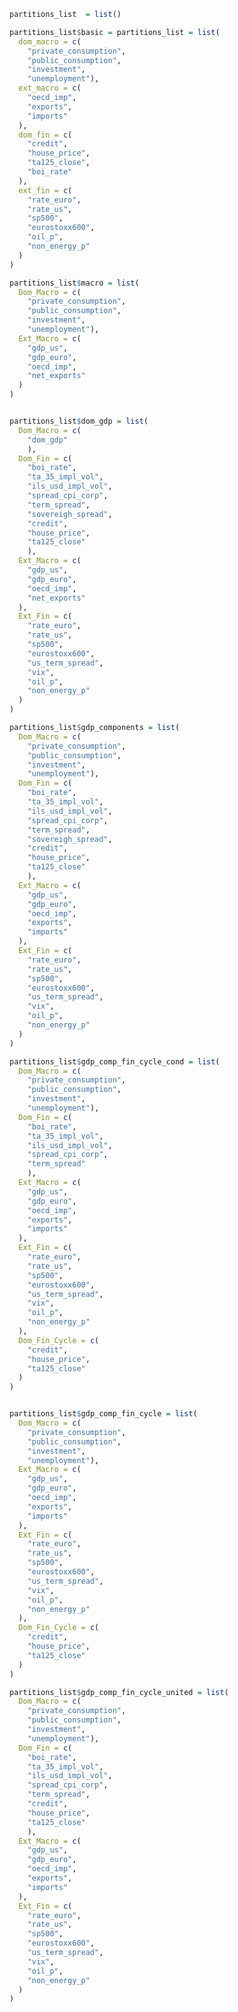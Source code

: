 

```r

partitions_list  = list()

```


```r

partitions_list$basic = partitions_list = list(
  dom_macro = c(
    "private_consumption",
    "public_consumption",
    "investment",
    "unemployment"),
  ext_macro = c(
    "oecd_imp",
    "exports",
    "imports"
  ),
  dom_fin = c(
    "credit",
    "house_price",
    "ta125_close",
    "boi_rate"
  ),
  ext_fin = c(
    "rate_euro",
    "rate_us",
    "sp500",
    "eurostoxx600",
    "oil_p",
    "non_energy_p"
  )
)


```


```r

partitions_list$macro = list(
  Dom_Macro = c(
    "private_consumption",
    "public_consumption",
    "investment",
    "unemployment"),
  Ext_Macro = c(
    "gdp_us",
    "gdp_euro",
    "oecd_imp",
    "net_exports"
  )
)



```


```r

partitions_list$dom_gdp = list(
  Dom_Macro = c(
    "dom_gdp"
    ),
  Dom_Fin = c(
    "boi_rate",
    "ta_35_impl_vol",
    "ils_usd_impl_vol",
    "spread_cpi_corp",
    "term_spread",
    "sovereigh_spread",
    "credit",
    "house_price",
    "ta125_close"
    ),
  Ext_Macro = c(
    "gdp_us",
    "gdp_euro",
    "oecd_imp",
    "net_exports"
  ),
  Ext_Fin = c(
    "rate_euro",
    "rate_us",
    "sp500",
    "eurostoxx600",
    "us_term_spread",
    "vix",
    "oil_p",
    "non_energy_p"
  )
)

```


```r

partitions_list$gdp_components = list(
  Dom_Macro = c(
    "private_consumption",
    "public_consumption",
    "investment",
    "unemployment"),
  Dom_Fin = c(
    "boi_rate",
    "ta_35_impl_vol",
    "ils_usd_impl_vol",
    "spread_cpi_corp",
    "term_spread",
    "sovereigh_spread",
    "credit",
    "house_price",
    "ta125_close"
    ),
  Ext_Macro = c(
    "gdp_us",
    "gdp_euro",
    "oecd_imp",
    "exports",
    "imports"
  ),
  Ext_Fin = c(
    "rate_euro",
    "rate_us",
    "sp500",
    "eurostoxx600",
    "us_term_spread",
    "vix",
    "oil_p",
    "non_energy_p"
  )
)

```


```r

partitions_list$gdp_comp_fin_cycle_cond = list(
  Dom_Macro = c(
    "private_consumption",
    "public_consumption",
    "investment",
    "unemployment"),
  Dom_Fin = c(
    "boi_rate",
    "ta_35_impl_vol",
    "ils_usd_impl_vol",
    "spread_cpi_corp",
    "term_spread"
    ),
  Ext_Macro = c(
    "gdp_us",
    "gdp_euro",
    "oecd_imp",
    "exports",
    "imports"
  ),
  Ext_Fin = c(
    "rate_euro",
    "rate_us",
    "sp500",
    "eurostoxx600",
    "us_term_spread",
    "vix",
    "oil_p",
    "non_energy_p"
  ),
  Dom_Fin_Cycle = c(
    "credit",
    "house_price",
    "ta125_close"
  )
)

```


```r
```


```r
partitions_list$gdp_comp_fin_cycle = list(
  Dom_Macro = c(
    "private_consumption",
    "public_consumption",
    "investment",
    "unemployment"),
  Ext_Macro = c(
    "gdp_us",
    "gdp_euro",
    "oecd_imp",
    "exports",
    "imports"
  ),
  Ext_Fin = c(
    "rate_euro",
    "rate_us",
    "sp500",
    "eurostoxx600",
    "us_term_spread",
    "vix",
    "oil_p",
    "non_energy_p"
  ),
  Dom_Fin_Cycle = c(
    "credit",
    "house_price",
    "ta125_close"
  )
)

```


```r

partitions_list$gdp_comp_fin_cycle_united = list(
  Dom_Macro = c(
    "private_consumption",
    "public_consumption",
    "investment",
    "unemployment"),
  Dom_Fin = c(
    "boi_rate",
    "ta_35_impl_vol",
    "ils_usd_impl_vol",
    "spread_cpi_corp",
    "term_spread",
    "credit",
    "house_price",
    "ta125_close"
    ),
  Ext_Macro = c(
    "gdp_us",
    "gdp_euro",
    "oecd_imp",
    "exports",
    "imports"
  ),
  Ext_Fin = c(
    "rate_euro",
    "rate_us",
    "sp500",
    "eurostoxx600",
    "us_term_spread",
    "vix",
    "oil_p",
    "non_energy_p"
  )
)

```

